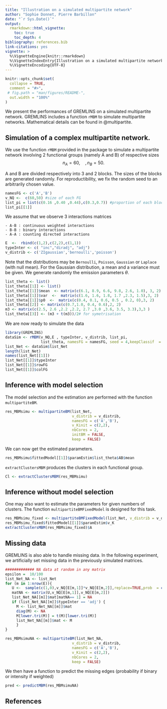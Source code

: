 ```yaml
---
title: "Illustration on a simulated multipartite network"
author: "Sophie Donnet, Pierre Barbillon"
date: "`r Sys.Date()`"
output: 
  rmarkdown::html_vignette:
    toc: true
    toc_depth: 4
bibliography: references.bib
link-citations: yes
vignette: >
  %\VignetteEngine{knitr::rmarkdown}
  %\VignetteIndexEntry{Illustration on a simulated multipartite network}
  %\VignetteEncoding{UTF-8}
---
```



<!-- README.md is generated from README.Rmd. Please edit that file -->

```r
knitr::opts_chunk$set(
  collapse = TRUE,
  comment = "#>",
 # fig.path = "man/figures/README-",
  out.width = "100%"
)
```


<!-- badges: start -->
<!-- badges: end -->




We present the performances of GREMLINS on a simulated multipartite network.  GREMLINS includes a function `rMBM` to simulate multipartite networks.  Mathematical details can be found in @multipartite. 



## Simulation of a complex multipartite network. 


We use the function  `rMBM` provided in the package to simulate a  multipartite network involving $2$ functional groups (namely A and B) of respective sizes 
$$n_A = 60, \quad, n_B = 50.$$ 

A and B are  divided respectively into   $3$ and $2$ blocks. The sizes of the blocks are generated randomly. For reproductibility, we fix the random seed to an arbitrarily chosen value.  

```r
namesFG <- c('A','B')
v_NQ <-  c(60,50) #size of each FG
list_pi = list(c(0.16 ,0.40 ,0.44),c(0.3,0.7)) #proportion of each block in each  FG
list_pi[[1]]
``` 

We assume that we observe $3$ interactions matrices

    - A-B : continuous weighted interactions
    - B-B : binary interactions
    - A-A : counting directed interactions
  

```r
E  <-  rbind(c(1,2),c(2,2),c(1,1))
typeInter <- c( "inc","diradj", "adj")
v_distrib <- c('ZIgaussian','bernoulli','poisson')
```

Note that the distributions may be `Bernoulli`, `Poisson`, `Gaussian` or `Laplace` (with null mean). For the Gaussian distribution, a mean and a variance must be given. 
We generate randomly the  emission parameters $\theta$. 


```r
list_theta <- list()
list_theta[[1]] <- list()
list_theta[[1]]$mean  <- matrix(c(6.1, 8.9, 6.6, 9.8, 2.6, 1.0), 3, 2)
list_theta[[1]]$var  <-  matrix(c(1.6, 1.6, 1.8, 1.7 ,2.3, 1.5),3, 2)
list_theta[[1]]$p0  <-  matrix(c(0.4, 0.1, 0.6, 0.5 , 0.2, 0),3, 2)
list_theta[[2]] <- matrix(c(0.7,1.0, 0.4, 0.6),2, 2)
m3 <- matrix(c(2.5, 2.6 ,2.2 ,2.2, 2.7 ,3.0 ,3.6, 3.5, 3.3),3,3 )
list_theta[[3]] <- (m3 + t(m3))/2# for symetrisation
``` 

We are now ready to simulate the data



```r
library(GREMLINS)
dataSim <- rMBM(v_NQ,E , typeInter, v_distrib, list_pi,
                list_theta, namesFG = namesFG, seed = 4,keepClassif  = TRUE)
list_Net <- dataSim$list_Net
length(list_Net)
names(list_Net[[1]])
list_Net[[1]]$typeInter
list_Net[[1]]$rowFG
list_Net[[1]]$colFG
```

## Inference with model selection 

The model selection and the estimation are performed with the function `multipartiteBM`.

```r
res_MBMsimu <- multipartiteBM(list_Net, 
                              v_distrib = v_distrib, 
                              namesFG = c('A','B'),
                              v_Kinit = c(2,2),
                              nbCores = 2,
                              initBM = FALSE,
                              keep = FALSE)
```

We can now get the estimated parameters. 

```r
res_MBMsimu$fittedModel[[1]]$paramEstim$list_theta$AB$mean
```


`extractClustersMBM` produces the clusters in each functional group. 
```r
Cl <- extractClustersMBM(res_MBMsimu)
``` 


## Inference without model selection 
One may also want to estimate the parameters for given numbers of clusters. The function `multipartiteBMFixedModel` is designed for this task. 
```r
res_MBMsimu_fixed <- multipartiteBMFixedModel(list_Net, v_distrib = v_distrib, nbCores = 2,namesFG = namesFG, v_K = c(3,2))
res_MBMsimu_fixed$fittedModel[[1]]$paramEstim$v_K
extractClustersMBM(res_MBMsimu_fixed)$A
```


## Missing data 

GREMLINS is also able to handle missing data. In the following experiment, we artificially set missing data in the previously simulated matrices. 


```r
############# NA data at random in any matrix
epsilon =  10/100
list_Net_NA <- list_Net
for (m in 1:nrow(E)){
   U <-  sample(c(1,0),v_NQ[E[m,1]]*v_NQ[E[m,2]],replace=TRUE,prob  = c(epsilon, 1-epsilon))
   matNA <- matrix(U,v_NQ[E[m,1]],v_NQ[E[m,2]])
   list_Net_NA[[m]]$mat[matNA== 1] = NA
   if (list_Net_NA[[m]]$typeInter == 'adj') {
     M <- list_Net_NA[[m]]$mat
     diag(M) <- NA
     M[lower.tri(M)] = t(M)[lower.tri(M)]
     list_Net_NA[[m]]$mat <- M
     }
}
``` 

```r
res_MBMsimuNA <- multipartiteBM(list_Net_NA, 
                              v_distrib = v_distrib, 
                              namesFG = c('A','B'),
                              v_Kinit = c(2,2),
                              nbCores = 2,
                              keep = FALSE)
```

We then have a function to predict the missing edges (probability if binary or intensity if weighted)

```r
pred <- predictMBM(res_MBMsimuNA)
```




## References

